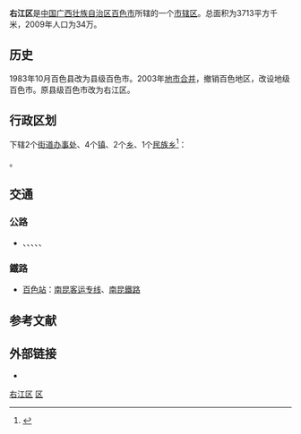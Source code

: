 {{Infobox China County
|county  = 右江區
|Photo =
|Photoname=
|state = 广西壮族自治区
|seal = 
|map size =
|Pinyin   = Yòujiāng Qū
|Belong = [[广西壮族自治区|广西壮族自治区]][[百色市|百色市]]
|Types= [[市辖区|市辖区]]
|admini_division_code= 451002
|founded = 
|seat = 
|division= 
|subdistrict= 
|area = 3713平方千米
|area land =
|area water =
|census yr = 2009
|pop = 34万
|density = 
|web = 
}}

'''右江区'''是[[中国|中国]][[广西壮族自治区|广西壮族自治区]][[百色市|百色市]]所辖的一个[[市辖区|市辖区]]。总面积为3713平方千米，2009年人口为34万。

==历史==
1983年10月百色县改为县级百色市。2003年[[地市合并|地市合并]]，撤销百色地区，改设地级百色市。原县级百色市改为右江区。

== 行政区划 ==
{{PAGENAMEBASE}}下辖2个[[街道办事处|街道办事处]]、4个[[行政建制镇|镇]]、2个[[乡_(中华人民共和国)|乡]]、1个[[民族乡|民族乡]]<ref>{{PRC admin/ref sgc|45/10/02}}</ref>：

{{PRC admin/children|45/10/02}}。

== 交通 ==
===公路===
* {{China Expwy Name|G69}}、{{China Expwy Name|G78}}、{{China Expwy Name|G80}}、{{中国国道名|212}}、{{中国国道名|323}}、{{中国国道名|324}}

===鐵路===
* [[百色站|百色站]]：{{rint|cn|crh}}[[南昆客运专线|南昆客运专线]]、[[南昆鐵路|南昆鐵路]]

== 参考文献 ==
{{reflist}}

== 外部链接 ==
* {{Official website|http://www.bsyj.gov.cn/|name=百色市右江区人民政府网}}

{{Guangxi-stub}}
{{百色市右江区行政区划}}
{{百色市行政区划}}
{{广西行政区划}}

[[Category:右江区|]]
[[Category:百色区县市|区]]